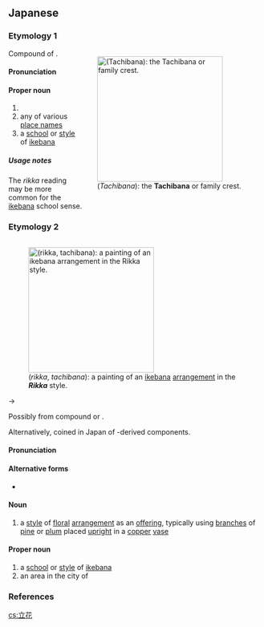 ==Japanese==

===Etymology 1===
<div style="float:right;">
{{wikipedia|lang=ja}}
{{wikipedia|Tachibana}}
[[File:Japanese_Crest_Tachibana_Mamori.svg|thumb|250px|{{lang|ja|立花}} (''Tachibana''): the '''Tachibana''' {{m|en|kamon}} or family crest.]]
</div>
{{ja-kanjitab|たち|はな|r=y|k2=ばな|yomi=k}}
Compound of {{compound|lang=ja|sort=たちばな|立ち|tr1=tachi|t1=standing|pos1=the {{m|ja|連用形|tr=ren'yōkei||continuative or stem form}} of verb {{m|ja|立つ}} ''tatsu'', “to stand”|花|tr2=hana|t2=flower}}.  {{rendaku2|sort=たちばな|hana|bana}}

====Pronunciation====
{{ja-pron|yomi=k|たちばな}}<!-- Cannot currently find pitch accent for this spelling; 橘 is acc=2 -->

====Proper noun====
{{ja-pos|proper|たちばな}}

# {{surname|lang=ja|sort=たちばな}}
# any of various [[place name]]s
# a [[school]] or [[style]] of [[ikebana]]

=====Usage notes=====
The ''rikka'' reading may be more common for the [[ikebana]] school sense.

===Etymology 2===
<div style="float:right;clear:both;">
{{wikipedia|Rikka}}
[[File:Ikebana-Rikka.jpg|thumb|250px|{{lang|ja|立花}} (''rikka'', ''tachibana''): a painting of an [[ikebana]] [[arrangement]] in the '''''Rikka''''' style.]]
</div>
{{ja-kanjitab|yomi=o|りつ|k1=りっ|か}}
{{IPAchar|/rikkwa/}} → {{IPAchar|/rikka/}}

Possibly from {{etyl|ltc|ja|sort=りっか}} compound {{m|zh|立花|tr=lip xwæ|lit=stand + flower}} or {{m|zh|立華|tr=lip xwæ|lit=stand + flower}}.

Alternatively, coined in Japan of {{etyl|ltc|-}}-derived components.

====Pronunciation====
{{ja-pron|yomi=o|りっか|acc=1|acc_ref=DJR,SMK5|acc2=0|acc2_ref=DJR}}

====Alternative forms====
* {{ja-l|立華}}

====Noun====
{{ja-noun|りっか|hhira=りつくわ}}

# {{lb|ja|sort=りっか|Buddhism}} a [[style]] of [[floral]] [[arrangement]] as an [[offering]], typically using [[branch]]es of [[pine]] or [[plum]] placed [[upright]] in a [[copper]] [[vase]]

====Proper noun====
{{ja-pos|proper|りっか|hhira=りつくわ}}

# a [[school]] or [[style]] of [[ikebana]]
# an area in the city of {{w|Nagakute, Aichi}}

===References===
<references/>

[[cs:立花]]
